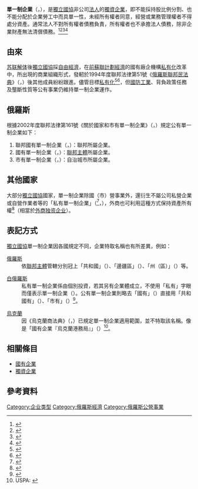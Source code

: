 {{noteTA
|1=zh-cn:独联体;zh-hant:獨協;zh-hk:獨聯體;zh-tw:獨立國協;zh-mo:獨聯體;
}}
'''單一制企業'''（{{lang-ru|Унитарное предприятие}}，{{lang-en|Unitary enterprise}}），是[[獨立國家聯合體|獨立國協]]非公司[[法人|法人]]的[[獨資企業|獨資企業]]，即不能採持股比例分割、也不能分配於企業勞工中而具單一性，未經所有權者同意，經營或業務管理權者不得處分資產。通常法人不對所有權者債務負責，所有權者也不承擔法人債務，除非企業財產無法清償債務。<ref>{{cite web|coauthors=|author=崔熳|date=|title=俄罗斯的民事主体制度|url=http://www.uibe.edu.cn/upload/up_wyxy/lunwen-cuiman.htm|archiveurl=https://web.archive.org/web/20040423053953/http://www.uibe.edu.cn/upload/up_wyxy/lunwen-cuiman.htm|website=[[对外经济贸易大学|对外经济贸易大学]]|archivedate=2004-04-23|accessdate=|deadurl=yes}}</ref><ref>{{cite journal|coauthors=|author=张建文|date=2008-09|year=|title=俄罗斯单一制企业研究|journal=经济法论丛|volume=15|issue=|isbn=|pages=356-379|id=|url=http://qiduojun.csu.edu.cn/jingjifaluncong/335.html|archiveurl=https://web.archive.org/web/20170202122948/http://qiduojun.csu.edu.cn/jingjifaluncong/335.html|publisher=中国方正出版社|archivedate=2017-02-02|accessdate=|deadurl=yes}}</ref><ref>{{cite journal |coauthors= |author=张力 |date=2010 |year= |title=俄罗斯民法中单一制企业的主体地位及其过渡性——转型社会中“商业公营造物”的实证分析 |journal=法律科学 |volume= |issue=5  |isbn= |pages= 164 |id= |url= |publisher=[[西北政法大学|西北政法大学]]学报 |archivedate=|accessdate = |deadurl=no}}</ref><ref>{{cite book |author=张力 |title=俄罗斯非公司制国家企业法研究——历史、现实与镜鉴 |url=http://www.megbook.com.tw/mall/detail.jsp?proID=2856604 |format= |accessdate= |edition= |series= |date=2016-07-01 |publisher=[[华中科技大学|华中科技大学]]出版社 |language= |isbn=978-7-5680-1565-3 |pages= |script-chapter= |chapterurl= |unified= |quote= |archive-date=2019-05-15 |archive-url=https://web.archive.org/web/20190515083753/http://www.megbook.com.tw/mall/detail.jsp?proID=2856604 |dead-url=no }}</ref>

== 由來 ==
[[苏联解体|苏联解体]]後[[獨立國家聯合體|獨立國協]]採[[市场经济|自由經濟]]，在[[苏联|前蘇聯]][[計劃經濟|計劃經濟]]的國有廠企機構[[私有化|私有化]]改革中，所出現的商業組織形式，發軔於1994年度聯邦法律第51號《[[s:ru:Гражданский_кодекс_РФ|俄羅斯聯邦民法典]]》（{{lang|ru|№ 51-ФЗ «Гражданский кодекс Российской Федерации»}}，{{lang|en|No. 51-FZ "Civil Code of the Russian Federation"}}）後其他成員紛紛跟進。儘管目標[[私有化|私有化]]<ref>{{cite web|url=http://by.mofcom.gov.cn/article/jmxw/201401/20140100465298.shtml |title=2011-2013年白改造国家单一制企业为开放式股份公司的计划如期完成 |website=[[中华人民共和国商务部|中华人民共和国商务部]] |author=驻白俄罗斯经商参处 |language= |date=2014-01-20 |accessdate=}}</ref><ref>{{cite web |url=http://report.nat.gov.tw/ReportFront/report_detail.jspx?sysId=C10303263 |title=「第8屆首爾國際競爭論壇」及「第18屆競爭政策國際研討會」 |website=公務出國報告資訊網 |author= |language= |date=2014-09-30 |accessdate= |archive-url=https://web.archive.org/web/20170202023442/http://report.nat.gov.tw/ReportFront/report_detail.jspx?sysId=C10303263 |archive-date=2017-02-02 |dead-url=yes }}</ref>，但[[國防工業|國防工業]]、背負政策任務及壟斷性質等公有事業仍維持單一制企業運作。

== 俄羅斯 ==
根據2002年度聯邦法律第161號《關於國家和市有單一制企業》（{{lang|ru|№ 161-ФЗ «О государственных и муниципальных унитарных предприятиях»}}，{{lang|en|No. 161-FZ "On state and municipal unitary enterprises"}}）規定公有單一制企業如下：
#聯邦國有單一制企業（{{lang|ru|Федеральное государственное унитарное предприятие - ФГУП, FGUP}}，{{lang|en|Federal state unitary enterprise - FSUE}}）：聯邦所屬企業。
#國有單一制企業（{{lang|ru|Государственное унитарное предприятие - ГУП, GUP}}，{{lang|en|State unitary enterprise - SUE}}）：[[俄罗斯联邦主体|聯邦主體]]所屬企業。
#市有單一制企業（{{lang|ru|Муниципальное унитарное предприятие - МУП, MUP}}，{{lang|en|Municipal unitary enterprise - MUE}}）：自治城市所屬企業。

== 其他國家 ==
大部分[[獨立國家聯合體|獨立國協]]國家，單一制企業除國（市）營事業外，還衍生不屬公司私營企業或自營作業者等的「私有單一制企業」（{{Slavonic|Частное унитарное предприятие - ЧУП}}<ref>{{Cite web |url=http://china.mfa.gov.by/zh/investment1/economics/corporate/ |title=白俄罗斯企业实体 - 白俄罗斯共和国驻华大使馆 |accessdate=2017-01-23 |archive-date=2020-08-21 |archive-url=https://web.archive.org/web/20200821215022/http://china.mfa.gov.by/zh/investment1/economics/corporate/ |dead-url=no }}</ref>，{{lang|en|Private unitary enterprise - PUE}}），外商也可利用這種方式保持資產所有權<ref>{{Cite web |url=http://www.belarus.by/cn/business/companies |title=在白俄罗斯创办公司 - Belarus.by |accessdate=2017-01-23 |archive-date=2020-08-13 |archive-url=https://web.archive.org/web/20200813120757/https://www.belarus.by/cn/business/companies |dead-url=no }}</ref>（相當於[[外商独资企业|外商独资企业]]）。

== 表記方式 ==
[[獨立國家聯合體|獨立國協]]單一制企業因各國規定不同，企業特取名稱也有所差異，例如：

;[[俄罗斯|俄羅斯]]
:依[[俄罗斯联邦主体|聯邦主體]]管轄分別冠上「共和國」（{{lang|ru|республиканское-, РГУП}}）、「邊疆區」（{{lang|ru|краевое-, КГУП}}）、「州（區）」（{{lang|ru|областное-, ОГУП}}）等。

;[[白俄罗斯|白俄羅斯]]
:私有單一制企業係由個別投資，若其另有企業體成立，不使用「私有」字眼而僅表示單一制企業（{{lang|by|УП}}）。公有單一制企業則略去「國有」（{{lang|by|государственное}}）直接用「共和國有」（{{lang|be|республиканское-, РУП}}）、「市有」（{{lang|be|коммунальное-, КУП}}）<ref>{{cite web |url=http://pravnik.by/chup-v-minske-belarus.html |script-title=be:Унитарное предприятие, ЧУП: информация для учредителя в Беларуси |website={{lang|be|Адвокат в Минске}} |author={{lang|be|Владимир Пунько}} |language=be |date=2014-08-09 |accessdate= |archive-date=2019-05-16 |archive-url=https://web.archive.org/web/20190516073646/https://pravnik.by/chup-v-minske-belarus.html |dead-url=no }}</ref>。

;[[乌克兰|烏克蘭]]
:因《烏克蘭商法典》（{{lang|ua|Господарський кодекс України}}，{{lang|en|Commercial Code of Ukraine}}）已規定單一制企業適用範圍，並不特取該名稱。像是「國有企業『烏克蘭港務局』」（{{lang|ua|Державне підприємство «Адміністрація морських портів України»}}）<ref>USPA: [http://www.uspa.gov.ua/en/about-us {{Wayback|url=http://www.uspa.gov.ua/en/about-us |date=20200220065533 }} {{Wayback|url=http://www.uspa.gov.ua/en/about-us |date=20200220065533 }} {{Wayback|url=http://www.uspa.gov.ua/en/about-us |date=20200220065533 }} {{lang|en|About Us}}] {{en}} {{uk}} {{ru}}</ref>。

== 相關條目 ==
* [[国有企业|國有企業]]
* [[獨資企業|獨資企業]]

== 參考資料 ==
{{reflist|2}}

[[Category:企业类型|Category:企业类型]]
[[Category:俄羅斯經濟|Category:俄羅斯經濟]]
[[Category:俄羅斯公營事業|Category:俄羅斯公營事業]]